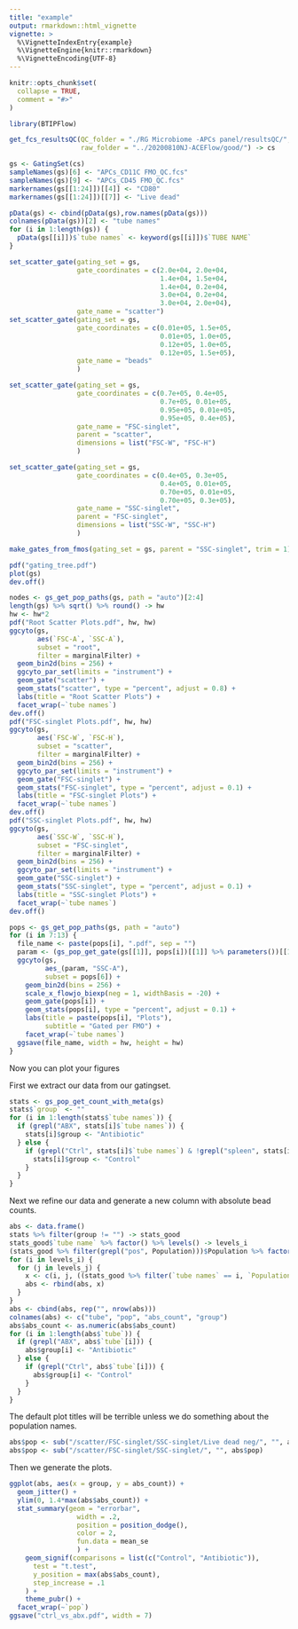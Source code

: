 ```yaml
---
title: "example"
output: rmarkdown::html_vignette
vignette: >
  %\VignetteIndexEntry{example}
  %\VignetteEngine{knitr::rmarkdown}
  %\VignetteEncoding{UTF-8}
---
```


```r
knitr::opts_chunk$set(
  collapse = TRUE,
  comment = "#>"
)
```

```r
library(BTIPFlow)

get_fcs_resultsQC(QC_folder = "./RG Microbiome -APCs panel/resultsQC/", 
                  raw_folder = "../20200810NJ-ACEFlow/good/") -> cs

```

```r
gs <- GatingSet(cs)
sampleNames(gs)[6] <- "APCs_CD11C FMO_QC.fcs"
sampleNames(gs)[9] <- "APCs_CD45 FMO_QC.fcs"
markernames(gs[[1:24]])[[4]] <- "CD80"
markernames(gs[[1:24]])[[7]] <- "Live dead"

pData(gs) <- cbind(pData(gs),row.names(pData(gs)))
colnames(pData(gs))[2] <- "tube names"
for (i in 1:length(gs)) {
  pData(gs[[i]])$`tube names` <- keyword(gs[[i]])$`TUBE NAME`
}

set_scatter_gate(gating_set = gs,
                 gate_coordinates = c(2.0e+04, 2.0e+04,
                                      1.4e+04, 1.5e+04,
                                      1.4e+04, 0.2e+04,
                                      3.0e+04, 0.2e+04,
                                      3.0e+04, 2.0e+04),
                 gate_name = "scatter")
set_scatter_gate(gating_set = gs, 
                 gate_coordinates = c(0.01e+05, 1.5e+05,
                                      0.01e+05, 1.0e+05,
                                      0.12e+05, 1.0e+05,
                                      0.12e+05, 1.5e+05),
                 gate_name = "beads"
                 )

set_scatter_gate(gating_set = gs, 
                 gate_coordinates = c(0.7e+05, 0.4e+05,
                                      0.7e+05, 0.01e+05,
                                      0.95e+05, 0.01e+05,
                                      0.95e+05, 0.4e+05),
                 gate_name = "FSC-singlet", 
                 parent = "scatter",
                 dimensions = list("FSC-W", "FSC-H")
                 )

set_scatter_gate(gating_set = gs, 
                 gate_coordinates = c(0.4e+05, 0.3e+05,
                                      0.4e+05, 0.01e+05,
                                      0.70e+05, 0.01e+05,
                                      0.70e+05, 0.3e+05),
                 gate_name = "SSC-singlet", 
                 parent = "FSC-singlet",
                 dimensions = list("SSC-W", "SSC-H")
                 )

make_gates_from_fmos(gating_set = gs, parent = "SSC-singlet", trim = 1)

pdf("gating_tree.pdf")
plot(gs)
dev.off()

nodes <- gs_get_pop_paths(gs, path = "auto")[2:4]
length(gs) %>% sqrt() %>% round() -> hw
hw <- hw*2
pdf("Root Scatter Plots.pdf", hw, hw)
ggcyto(gs, 
       aes(`FSC-A`, `SSC-A`), 
       subset = "root", 
       filter = marginalFilter) + 
  geom_bin2d(bins = 256) + 
  ggcyto_par_set(limits = "instrument") +
  geom_gate("scatter") + 
  geom_stats("scatter", type = "percent", adjust = 0.8) +
  labs(title = "Root Scatter Plots") +
  facet_wrap(~`tube names`)
dev.off()
pdf("FSC-singlet Plots.pdf", hw, hw)
ggcyto(gs, 
       aes(`FSC-W`, `FSC-H`), 
       subset = "scatter", 
       filter = marginalFilter) + 
  geom_bin2d(bins = 256) + 
  ggcyto_par_set(limits = "instrument") +
  geom_gate("FSC-singlet") + 
  geom_stats("FSC-singlet", type = "percent", adjust = 0.1) +
  labs(title = "FSC-singlet Plots") +
  facet_wrap(~`tube names`)
dev.off()
pdf("SSC-singlet Plots.pdf", hw, hw)
ggcyto(gs, 
       aes(`SSC-W`, `SSC-H`), 
       subset = "FSC-singlet", 
       filter = marginalFilter) + 
  geom_bin2d(bins = 256) + 
  ggcyto_par_set(limits = "instrument") +
  geom_gate("SSC-singlet") + 
  geom_stats("SSC-singlet", type = "percent", adjust = 0.1) +
  labs(title = "SSC-singlet Plots") +
  facet_wrap(~`tube names`)
dev.off()

pops <- gs_get_pop_paths(gs, path = "auto")
for (i in 7:13) {
  file_name <- paste(pops[i], ".pdf", sep = "")
  param <- (gs_pop_get_gate(gs[[1]], pops[i])[[1]] %>% parameters())[[1]]
  ggcyto(gs, 
         aes_(param, "SSC-A"), 
         subset = pops[6]) + 
    geom_bin2d(bins = 256) + 
    scale_x_flowjo_biexp(neg = 1, widthBasis = -20) +
    geom_gate(pops[i]) + 
    geom_stats(pops[i], type = "percent", adjust = 0.1) +
    labs(title = paste(pops[i], "Plots"), 
         subtitle = "Gated per FMO") +
    facet_wrap(~`tube names`)
  ggsave(file_name, width = hw, height = hw)
}

```

Now you can plot your figures

First we extract our data from our gatingset.

```r
stats <- gs_pop_get_count_with_meta(gs)
stats$`group` <- ""
for (i in 1:length(stats$`tube names`)) {
  if (grepl("ABX", stats[i]$`tube names`)) {
    stats[i]$group <- "Antibiotic"
  } else {
    if (grepl("Ctrl", stats[i]$`tube names`) & !grepl("spleen", stats[i]$`tube names`)) {
      stats[i]$group <- "Control"
    }
  }
}
```

Next we refine our data and generate a new column with absolute bead counts.

```r
abs <- data.frame()
stats %>% filter(group != "") -> stats_good
stats_good$`tube name` %>% factor() %>% levels() -> levels_i
(stats_good %>% filter(grepl("pos", Population)))$Population %>% factor() %>% levels() -> levels_j
for (i in levels_i) {
  for (j in levels_j) {
    x <- c(i, j, ((stats_good %>% filter(`tube names` == i, `Population` == j) %>% select(`Count`))[[1]] / (stats_good %>% filter(`tube names` == i, `Population` == "/beads") %>% select(`Count`))[[1]] * 1e+04))
    abs <- rbind(abs, x)
  }
}
abs <- cbind(abs, rep("", nrow(abs)))
colnames(abs) <- c("tube", "pop", "abs_count", "group")
abs$abs_count <- as.numeric(abs$abs_count)
for (i in 1:length(abs$`tube`)) {
  if (grepl("ABX", abs$`tube`[i])) {
    abs$group[i] <- "Antibiotic"
  } else {
    if (grepl("Ctrl", abs$`tube`[i])) {
      abs$group[i] <- "Control"
    }
  }
}
```

The default plot titles will be terrible unless we do something about the population names.

```r
abs$pop <- sub("/scatter/FSC-singlet/SSC-singlet/Live dead neg/", "", abs$pop)
abs$pop <- sub("/scatter/FSC-singlet/SSC-singlet/", "", abs$pop)
```

Then we generate the plots.

```r
ggplot(abs, aes(x = group, y = abs_count)) + 
  geom_jitter() + 
  ylim(0, 1.4*max(abs$abs_count)) +
  stat_summary(geom = "errorbar", 
                 width = .2, 
                 position = position_dodge(), 
                 color = 2, 
                 fun.data = mean_se
                 ) +
    geom_signif(comparisons = list(c("Control", "Antibiotic")),
      test = "t.test",
      y_position = max(abs$abs_count), 
      step_increase = .1
    ) + 
    theme_pubr() +
  facet_wrap(~`pop`)
ggsave("ctrl_vs_abx.pdf", width = 7)
```
